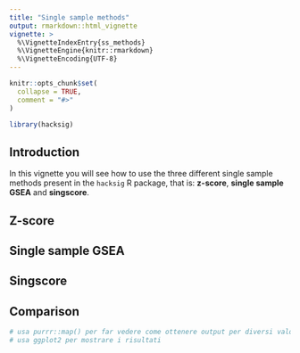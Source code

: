 ```yaml
---
title: "Single sample methods"
output: rmarkdown::html_vignette
vignette: >
  %\VignetteIndexEntry{ss_methods}
  %\VignetteEngine{knitr::rmarkdown}
  %\VignetteEncoding{UTF-8}
---
```


```r
knitr::opts_chunk$set(
  collapse = TRUE,
  comment = "#>"
)
```

```r
library(hacksig)
```

## Introduction

In this vignette you will see how to use the three different single sample methods present in the `hacksig` R package, that is: **z-score**, **single sample GSEA** and **singscore**.

## Z-score

## Single sample GSEA

## Singscore

## Comparison

```r
# usa purrr::map() per far vedere come ottenere output per diversi valori dei parametri
# usa ggplot2 per mostrare i risultati
```
